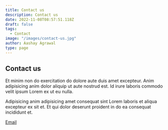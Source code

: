 ```yaml
---
title: Contact us
description: Contact us
date: 2022-11-08T08:57:51.118Z
draft: false
tags:
  - Contact
image: "/images/contact-us.jpg"
author: Aashay Agrawal
type: page
---
```


## Contact us

Et minim non do exercitation do dolore aute duis amet excepteur. Anim adipisicing anim dolor aliquip ut aute nostrud est. Id irure laboris commodo velit ipsum Lorem ex ut eu nulla. 

Adipisicing anim adipisicing amet consequat sint Lorem laboris et aliqua excepteur ex sit et. Et qui dolor deserunt proident in do ea consequat incididunt et.

[Email](mailto:officialrajdeepsingh@gmail.com)
